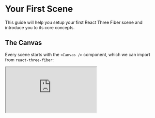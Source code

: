 # Your First Scene

This guide will help you setup your first React Three Fiber scene and introduce you to its core concepts.

## The Canvas

Every scene starts with the `<Canvas />` component, which we can import from `react-three-fiber`:

<iframe src="https://codesandbox.io/embed/12q81?codemirror=1&fontsize=14&hidenavigation=1&theme=dark&highlights=2,8,13&hidedevtools=1" />

In the example above, we can start getting familiar with some of the **basic concepts** of React Three Fiber:

1. We set a **camera** prop for the `<Canvas />` component. This is the initial position of Fiber's default **PerspectiveCamera** - which would otherwise be at `[0, 0, 5]`

2. We added a `<color />` component with `args` and `attach` props. This means that a new `THREE.Color` object will be created and set as the `background` property of the main `scene`.

````js const color = new THREE.Color('black') // args is the arguments array, passed to the
constructor scene.background = color // set the property on a three.js object parent[attach] =
object ```


3. We added a `<mesh />` component with a `<boxBufferGeometry />` child. Any component with `geometry` or `material` in its name, will automatically attach to the corresponding property of its parent:

```js
const myMesh = new THREE.Mesh() // <mesh />
const myGeometry = new THREE.BoxBufferGeometry() // <boxBufferGeometry />

myMesh.geometry = myGeometry // set the `geometry` property on our mesh
````

<Callout>
  The `Canvas` will fill its parent element (try changing the width and height of `.App` in
  `src/styles.css`)
</Callout>

**React Three Fiber can render any object from three.js**, using these simple rules:

- components will be camel-case, so `THREE.Mesh` will be `<mesh />` and `THREE.BoxBufferGeometry` will be `<boxBufferGeometry />`
- constructor arguments will be passed via the `args` prop, so `new THREE.Color("red")` will become `<color args={["red"]} />`

This gives you an initial idea of how React Three Fiber will work, but let's dive deeper!

## Meshes, Geometries and Materials

In the previous example, we created a `<mesh />` component with a `<boxBufferGeometry />` child.

This is equivalent to creating those objects in three.js, putting them together and adding them to the scene:

```js
const mesh = new THREE.Mesh()
const geometry = new THREE.BoxBufferGeometry()

mesh.geometry = geometry
scene.add(mesh)
```

We can add materials in the same way, let's say we want to use [THREE.MeshNormalMaterial](), we will have to use a camel-case version of the name, in this case `<meshPhysicalMaterial />`:

<iframe src="https://codesandbox.io/embed/cvxpd?codemirror=1&fontsize=14&hidenavigation=1&theme=dark&highlights=9&hidedevtools=1" />

**Exercise:**

- try different materials, like [`<meshPhongMaterial />`](https://threejs.org/docs/#api/en/materials/MeshPhongMaterial) or [`<meshBasicMaterial />`](https://threejs.org/docs/#api/en/materials/MeshBasicMaterial)
- try different geometries, like [`<sphereBufferGeometry />`](https://threejs.org/docs/#api/en/geometries/SphereBufferGeometry) or [`<octahedronBufferGeometry />`](https://threejs.org/docs/#api/en/geometries/OctahedronBufferGeometry)

## Loading Textures

We will now add a simple [`texture`](https://threejs.org/docs/index.html#api/en/textures/Texture) to our box, to make it look less boring!

This example will introduce you to the concept of three's **Loaders**, Fiber's [**useLoader**](/api/useloader) hook and a sprinkle of React's **Suspense**.

<iframe src="https://codesandbox.io/embed/xxrlt?codemirror=1&fontsize=14&hidenavigation=1&theme=dark&highlights=6,7,8,9,22,24&hidedevtools=1" />

Let's take a closer look:

- we moved our box _mesh_ to its own component, since **React Three Fiber Hooks** can only be used inside `<Canvas />` children.
- we imported the `useLoader` hook from Fiber.
  _useLoader_ expects at least two arguments, the first being a three.js `Loader` constructor, and the second being the url of the resource you want to load
  ```jsx
  useLoader(THREE.TextureLoader, url)
  ```
- we wrapped our `<MyBox />` component with a React Suspense block.

  ```jsx
  <React.Suspense fallback={null}>
    <MyBox />
  </React.Suspense>
  ```

  By doing this, we tell React that our component should not be rendered until our texture is finished loading, and that instead we want to render whatever element is passed to `fallback`.
  We will be just using `null` for now, but we will build something nicer later!

  <Callout>
    React Suspense is a big topic, we will get back to it later, but if you want to learn more, you
    should read this page.
  </Callout>

- Finally, we assign our newly loaded texture to the `map` property of `MeshBasicMaterial`

**Exercise:**

- try scaling the texture and changing its wrapping modes:

```jsx
// texture is scaled down to repeat twice
myTexture.repeat.set(2, 2)
// texture will now repeat both horizontally and vertically
myTexture.wrapS = myTexture.wrapT = THREE.RepeatWrapping
```

You can just add these lines right after assigning `myTexture` (line 10).

<Callout>
  We can also simplify our texture loading by using drei's
  [`useTexture`](https://github.com/pmndrs/drei#usetexture)
</Callout>

## Loading 3D Models

Boxes are boring, we all know that. Let's load a `gltf` file, and get introduced to the React Three Fiber ecosystem:

We will add a new dependency to our project, [`@react-three/drei`](https://github.com/pmndrs/drei).
Drei is a collection of useful helpers and abstractions for Fiber, and we will use a few of its components to improve our example.

<iframe src="https://codesandbox.io/embed/kmdi5?codemirror=1&fontsize=14&hidenavigation=1&theme=dark&highlights=6,7,8,9,22,24&hidedevtools=1" />

- we put our files in `public/model`, so that our resource will be served by the web server
- we load our model with drei's [`useGLTF`](https://github.com/pmndrs/drei#usetexture). Here's what's happening, in detail:
  - Suspense is triggered by `useGLTF`, so our component will not render until it's done loading
  - The `.gltf` file is fetched
  - All the related files (binaries and images) are fetched
  - Suspense is resolved and our component can now finally render
- we destructure nodes (the model's objects) and materials and assign them to a mesh's geometry and material

BONUS: we can add [OrbitControls](https://threejs.org/docs/index.html#examples/en/controls/OrbitControls) by using drei's `<OrbitControls />` component - try dragging and scrolling in the scene

Phew, that's a lot to unpack. We will make this process easier later, when we'll introduce the [**gltfjsx**](https://github.com/pmndrs/gltfjsx) utility.

**Exercise:**

- try console logging the result of `useGLTF`, to see just what's returned from the hook
- try to load a `.glb` file - you can find some free-to-use files here https://github.com/KhronosGroup/glTF-Sample-Models/

## Moving to components

We will now refactor our previous example to better use React's strong suite, components!

<iframe src="https://codesandbox.io/embed/wudry?codemirror=1&fontsize=14&hidenavigation=1&theme=dark&highlights=5,6,7,8,9,10,11,12&hidedevtools=1" />

In the example, we created a new `MyBox` component that will render a new `mesh`, and we reuse it twice, with different `position` and `color` props.
